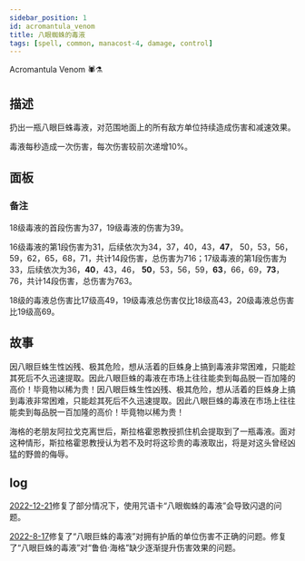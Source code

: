 ```yaml
---
sidebar_position: 1
id: acromantula_venom
title: 八眼蜘蛛的毒液
tags: [spell, common, manacost-4, damage, control]
---
```


Acromantula Venom 🕷️⚗

<!--truncate-->



<CardBasics cardKey={id}/>


## 描述

扔出一瓶八眼巨蛛毒液，对范围地面上的所有敌方单位持续造成伤害和减速效果。

毒液每秒造成一次伤害，每次伤害较前次递增10%。

## 面板


<LevelComponent/>


<CardDynamicTable cardKey={id}/>


<CardComplexTable cardKey={id}/>

### 备注

18级毒液的首段伤害为37，19级毒液的伤害为39。

16级毒液的第1段伤害为31，后续依次为34，37，40，43，**47**， 50，53，56，59，62，65，68，71，共计14段伤害，总伤害为716；17级毒液的第1段伤害为33，后续依次为36，**40**，43，46， **50**，53，56，59，**63**，66，69，**73**，76，共计14段伤害，总伤害为763。

18级的毒液总伤害比17级高49，19级毒液总伤害仅比18级高43，20级毒液总伤害比19级高69。

## 故事

因八眼巨蛛生性凶残、极其危险，想从活着的巨蛛身上搞到毒液非常困难，只能趁其死后不久迅速提取。因此八眼巨蛛的毒液在市场上往往能卖到每品脱一百加隆的高价！毕竟物以稀为贵！因八眼巨蛛生性凶残、极其危险，想从活着的巨蛛身上搞到毒液非常困难，只能趁其死后不久迅速提取。因此八眼巨蛛的毒液在市场上往往能卖到每品脱一百加隆的高价！毕竟物以稀为贵！

海格的老朋友阿拉戈克离世后，斯拉格霍恩教授抓住机会提取到了一瓶毒液。面对这种情形，斯拉格霍恩教授认为若不及时将这珍贵的毒液取出，将是对这头曾经凶猛的野兽的侮辱。

## log

[2022-12-21](/blog/221221-update-annc#fix)修复了部分情况下，使用咒语卡“八眼蜘蛛的毒液”会导致闪退的问题。

[2022-8-17](/blog/220817-update-annc#fix)修复了“八眼巨蛛的毒液”对拥有护盾的单位伤害不正确的问题。修复了“八眼巨蛛的毒液”对“鲁伯·海格”缺少逐渐提升伤害效果的问题。